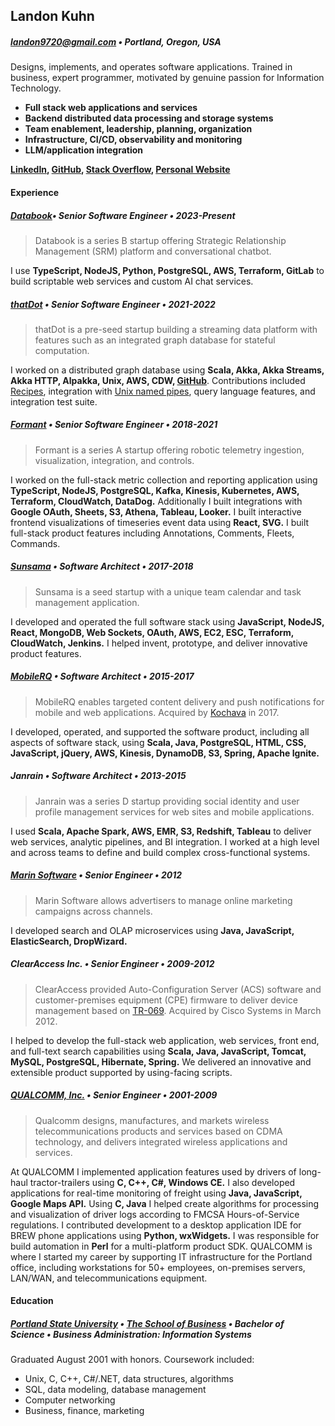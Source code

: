 ## Landon Kuhn

##### [landon9720@gmail.com](mailto://landon9720@gmail.com) • Portland, Oregon, USA

Designs, implements, and operates software applications. Trained in business, expert programmer, motivated by genuine passion for Information Technology.

- **Full stack web applications and services**
- **Backend distributed data processing and storage systems**
- **Team enablement, leadership, planning, organization**
- **Infrastructure, CI/CD, observability and monitoring**
- **LLM/application integration**

**[LinkedIn](https://www.linkedin.com/in/landonkuhn), [GitHub](https://github.com/landon9720), [Stack Overflow](https://stackoverflow.com/users/1785/landon-kuhn), [Personal Website](http://landon9720.com)**
#### Experience

##### [Databook](https://databook.com/)• Senior Software Engineer • 2023-Present

> Databook is a series B startup offering Strategic Relationship Management (SRM) platform and conversational chatbot.

I use **TypeScript, NodeJS, Python, PostgreSQL, AWS, Terraform, GitLab** to build scriptable web services and custom AI chat services.
##### [thatDot](https://www.thatdot.com/) • Senior Software Engineer • 2021-2022

> thatDot is a pre-seed startup building a streaming data platform with features such as an integrated graph database for stateful computation.

I worked on a distributed graph database using **Scala, Akka, Akka Streams, Akka HTTP, Alpakka, Unix, AWS, CDW, [GitHub](https://github.com/thatdot/quine)**. Contributions included [Recipes](https://quine.io/recipes), integration with [Unix named pipes](https://quine.io/components/ingest-sources/files-and-named-pipes/#named-pipe), query language features, and integration test suite.
##### [Formant](https://formant.io/) • Senior Software Engineer • 2018-2021

> Formant is a series A startup offering robotic telemetry ingestion, visualization, integration, and controls.

I worked on the full-stack metric collection and reporting application using **TypeScript, NodeJS, PostgreSQL, Kafka, Kinesis, Kubernetes, AWS, Terraform, CloudWatch, DataDog.** Additionally I built integrations with **Google OAuth, Sheets, S3, Athena, Tableau, Looker.** I built interactive frontend visualizations of timeseries event data using **React, SVG.** I built full-stack product features including Annotations, Comments, Fleets, Commands.
##### [Sunsama](https://sunsama.com/) • Software Architect • 2017-2018

> Sunsama is a seed startup with a unique team calendar and task management application.

I developed and operated the full software stack using **JavaScript, NodeJS, React, MongoDB, Web Sockets, OAuth, AWS, EC2, ESC, Terraform, CloudWatch, Jenkins.** I helped invent, prototype, and deliver innovative product features.
##### [MobileRQ](http://mobilerq.com/) • Software Architect • 2015-2017

> MobileRQ enables targeted content delivery and push notifications for mobile and web applications. Acquired by [Kochava](http://kochava.com/) in 2017.

I developed, operated, and supported the software product, including all aspects of software stack, using **Scala, Java, PostgreSQL, HTML, CSS, JavaScript, jQuery, AWS, Kinesis, DynamoDB, S3, Spring, Apache Ignite.**
##### Janrain • Software Architect • 2013-2015

> Janrain was a series D startup providing social identity and user profile management services for web sites and mobile applications.

I used **Scala, Apache Spark, AWS, EMR, S3, Redshift, Tableau** to deliver web services, analytic pipelines, and BI integration. I worked at a high level and across teams to define and build complex cross-functional systems.
##### [Marin Software](http://marinsoftware.com/) • Senior Engineer • 2012

> Marin Software allows advertisers to manage online marketing campaigns across channels.

I developed search and OLAP microservices using **Java, JavaScript, ElasticSearch, DropWizard.**
##### ClearAccess Inc. • Senior Engineer • 2009-2012

> ClearAccess provided Auto-Configuration Server (ACS) software and customer-premises equipment (CPE) firmware to deliver device management based on [TR-069](https://www.broadband-forum.org/download/TR-069_Amendment-2.pdf). Acquired by Cisco Systems in March 2012.

I helped to develop the full-stack web application, web services, front end, and full-text search capabilities using **Scala, Java, JavaScript, Tomcat, MySQL, PostgreSQL, Hibernate, Spring.** We delivered an innovative and extensible product supported by using-facing scripts.
##### [QUALCOMM, Inc.](http://qualcomm.com/) • Senior Engineer • 2001-2009

> Qualcomm designs, manufactures, and markets wireless telecommunications products and services based on CDMA technology, and delivers integrated wireless applications and services.

At QUALCOMM I implemented application features used by drivers of long-haul tractor-trailers using **C, C++, C#, Windows CE.** I also developed applications for real-time monitoring of freight using **Java, JavaScript, Google Maps API.** Using **C, Java** I helped create algorithms for processing and visualization of driver logs according to FMCSA Hours-of-Service regulations. I contributed development to a desktop application IDE for BREW phone applications using **Python, wxWidgets.** I was responsible for build automation in **Perl** for a multi-platform product SDK. QUALCOMM is where I started my career by supporting IT infrastructure for the Portland office, including workstations for 50+ employees, on-premises servers, LAN/WAN, and telecommunications equipment. 

#### Education

##### [Portland State University](http://pdx.edu/) • [The School of Business](https://www.pdx.edu/business) • Bachelor of Science • Business Administration: Information Systems

Graduated August 2001 with honors. Coursework included: 

* Unix, C, C++, C#/.NET, data structures, algorithms
* SQL, data modeling, database management
* Computer networking
* Business, finance, marketing

